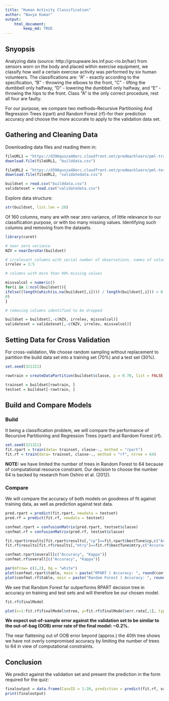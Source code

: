 ---
title: "Human Activity Classification"
author: "Navya Kumar"
output: 
    html_document:
        keep_md: TRUE
---

## Snyopsis  
  
Analyzing data (source: http://groupware.les.inf.puc-rio.br/har) from sensors worn on the body and placed within exercise equipment, we classify how *well* a certain exercise activity was performed by six human volunteers. The classifications are: "A" - exactly according to the specification, "B" - throwing the elbows to the front, "C" - lifting the dumbbell only halfway, "D" - lowering the dumbbell only halfway, and "E" - throwing the hips to the front. Class "A" is the only correct procedure, rest all four are faulty.  
  
For our purpose, we compare two methods--Recursive Partitioning And Regression Trees (rpart) and Random Forest (rf)--for their prediction accuracy and choose the more accurate to apply to the validation data set.  
  
## Gathering and Cleaning Data  

Downloading data files and reading them in:  
```{r loaddata}

fileURL1 = "https://d396qusza40orc.cloudfront.net/predmachlearn/pml-training.csv"
download.file(fileURL1, "builddata.csv")

fileURL2 = "https://d396qusza40orc.cloudfront.net/predmachlearn/pml-testing.csv"
download.file(fileURL2, "validatedata.csv")

buildset = read.csv("builddata.csv")
validateset = read.csv("validatedata.csv")

```  

Explore data structure:  
```{r exploredata}
str(buildset, list.len = 20) 

```

Of 160 columns, many are with near zero variance, of little relevance to our classification purpose, or with too many missing values. Identifying such columns and removing from the datasets. 
```{r cleandata}
library(caret)

# near zero variance
NZV = nearZeroVar(buildset)

# irrelevant columns with serial number of observations, names of volunteers, and three types of timestamps 
irrelev = 1:5

# columns with more than 90% missing values

missvalcol = numeric()
for(i in 1:ncol(buildset)){
ifelse((length(which(is.na(buildset[,i]))) / length(buildset[,i])) > 0.90, missvalcol[i] <- i, missvalcol[i] <- 
0)
}

# removing columns identified to be dropped 

buildset = buildset[,-c(NZV, irrelev, missvalcol)]
validateset = validateset[,-c(NZV, irrelev, missvalcol)]

```

## Setting Data for Cross Validation  
  
For cross-validation, We choose random sampling without replacement to partition the build data set into a training set (70%) and a test set (30%). 

```{r cvdata, message=FALSE}

set.seed(321321)

rowtrain = createDataPartition(buildset$classe, p = 0.70, list = FALSE)

trainset = buildset[rowtrain, ]
testset = buildset[-rowtrain, ]
```

## Build and Compare Models  

### Build  

It being a classification problem, we will compare the performance of Recursive Partitioning and Regression Trees (rpart) and Random Forest (rf).  
```{r buildmodels}
set.seed(321321)
fit.rpart = train(data= trainset, classe~., method = "rpart")
fit.rf = train(data= trainset, classe~., method = "rf", ntree = 64)

``` 

**NOTE:** we have limited the number of trees in Random Forest to 64 because of computational resource constraint. Our decision to choose the number 64 is backed by research from Oshiro et al. (2012).  
  
### Compare  

We will compare the accuracy of both models on goodness of fit against training data, as well as prediction against test data.  
```{r comparemodels}

pred.rpart = predict(fit.rpart, newdata = testset)
pred.rf = predict(fit.rf, newdata = testset)

confmat.rpart = confusionMatrix(pred.rpart, testset$classe)
confmat.rf = confusionMatrix(pred.rf, testset$classe)

fit.rpart$results[fit.rpart$results[,"cp"]==fit.rpart$bestTune$cp,c("Accuracy", "Kappa")]
fit.rf$results[fit.rf$results[,"mtry"]==fit.rf$bestTune$mtry,c("Accuracy", "Kappa")]

confmat.rpart$overall[c("Accuracy", "Kappa")]
confmat.rf$overall[c("Accuracy", "Kappa")]

par(mfrow= c(1,2), bg = "white")
plot(confmat.rpart$table, main = paste("RPART ( Accuracy: ", round(confmat.rpart$overall["Accuracy"],3),")"))
plot(confmat.rf$table, main = paste("Random Forest ( Accuracy: ", round(confmat.rf$overall["Accuracy"],3),")"))
```  

We see that Random Forest far outperforms RPART decision tree in accuracy on training and test sets and will therefore be our chosen model.  

```{r finalmodel}
fit.rf$finalModel

plot(x=1:fit.rf$finalModel$ntree, y=fit.rf$finalModel$err.rate[,1], type="l", xlab="Number of Trees", ylab="OOB Error", main="OOB Error by Number of Trees")

```

**We expect out-of-sample error against the validation set to be similar to the out-of-bag (OOB) error rate of the final model: ~0.2%.**  
  
The near flattening out of OOB error beyond (approx.) the 40th tree shows we have not overly compromised accuracy by limiting the number of trees to 64 in view of computational constraints.  

## Conclusion  

We predict against the validation set and present the prediction in the form required for the quiz:  
```{r predict}
finaloutput = data.frame(CaseID = 1:20, prediction = predict(fit.rf, validateset))
print(finaloutput)
```
